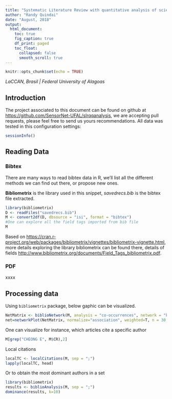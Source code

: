 ```yaml
---
title: "Systematic Literature Review with quantitative analysis of scientific production"
author: "Randy Quindai"
date: "August, 2018"
output: 
  html_document:
    toc: true
    fig_caption: true
    df_print: paged
    toc_float:
      collapsed: false
      smooth_scroll: true
---
```


```r
knitr::opts_chunk$set(echo = TRUE)
```

*LaCCAN, Brasil | *
*Federal University of Alagoas*

## Introduction
The project associated to this document can be found on github  at <https://github.com/SensorNet-UFAL/slrqqanalysis>, we are accepting pull requests, please feel free to send us yours recommendations.
All data was tested in this configuration settings:
```r
sessionInfo()
```

## Reading Data {.tabset .tabset-fade}

### Bibtex 
There are many ways to read bibtex data in R, we'll list all the different methods we can find out there, or propose new ones.

**Bibliometrix** is the library used in this snippet, *savedrecs.bib* is the bibtex file extracted.
```r
library(bibliometrix)
D <- readFiles("savedrecs.bib")
M <- convert2df(D, dbsource = "isi", format = "bibtex")
#One can explore all the field tags imported from bib file
M
```
Based on <https://cran.r-project.org/web/packages/bibliometrix/vignettes/bibliometrix-vignette.html>, more details exploring the library bibliometrix can be found there, details of fields <http://www.bibliometrix.org/documents/Field_Tags_bibliometrix.pdf>.

### PDF
xxxx

## Processing data
Using `bibliometrix` package, below gaphic can be visualized.
```r
NetMatrix <- biblioNetwork(M, analysis = "co-occurrences", network = "keywords", sep = ";")
net=networkPlot(NetMatrix, normalize="association", weighted=T, n = 30, Title = "Keyword Co-occurrences", type = "fruchterman", size=T,edgesize = 5,labelsize=0.7)
```

One can visualize for instance, which articles cite a specific author
```r
M[grep("CHEONG E", M$CR),2]
```

Local citations
```r
localTC <- localCitations(M, sep = ";")
lapply(localTC, head)
```


Or to obtain the most dominant authors in a set
```r
library(bibliometrix)
results <- biblioAnalysis(M, sep = ";")
dominance(results, k=10)
```

